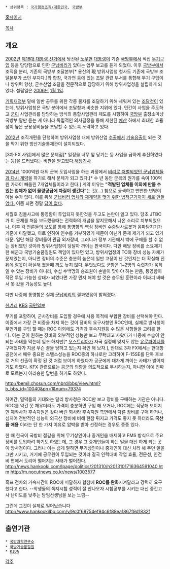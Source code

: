  * 상위항목 : [[국가행정조직/대한민국]], [[국방부]]

{{{+1 防衛事業廳 / Defense Acquisition Program Administration }}}

[http://www.dapa.go.kr/ 홈페이지]

[[목차]]

== 개요 == 
[[2002년]] [[제16대 대통령 선거]]에서 당선된 [[노무현]] [[대통령]]이 기존 [[국방부]]에서 직접 [[무기]]구입 등을 담당함으로 인한 [[군납비리]]가 있다는 업무 보고를 듣게 되었다. 이후 [[국방부]]에서 조직을 분리, 기존의 국방부 조달본부[* 용산의 現 방위사업청 청사도 기존에 국방부 조달본부가 쓰던 부지다.]와 합참, 국과연 등에 있는 조달 관련 부서를 통합해 무기 구입이나 방위력 향상, 군수산업 조달을 전문적으로 담당하기 위해 방위사업청을 설립하게 되었다. 설립일은 [[2006년]] [[1월 1일]].

[[기획재정부]] 밑에 일반 공무를 위한 각종 물자를 조달하기 위해 세워져 있는 [[조달청]]이 있는데, 방위사업청은 국방 분야에서 조달청과 비슷한 지위에 있다. 민간이 사업을 주도하고 [[군]]이 사업관리를 담당하는 방식의 통합사업관리 제도를 시행하여 [[국방부]] 출장소마냥 국방부 말만 듣는 게 아니라 독립적인 의사결정을 통해 제한된 [[예산]] 하에서 최대한 효율성이 높은 군용장비들을 조달할 수 있도록 노력하고 있다.

[[2012년]] 조직개편을 단행하여 방위사업청 내에 방위산업 [[수출]]에서 [[기술]]유출이 되는 것을 막기 위한 방산기술통제관이 설치되었다.

[3차 FX 사업]에서 많은 문제점[* 일정을 너무 앞 당기는 등 사업을 급하게 추진하였다는 등]을 드러냈다는 비판을 받고있다.[http://m.news.naver.com/read.nhn?mode=LSD&mid=sec&sid1=100&oid=016&aid=0000456665 해당기사]

[[2014년]] 1000억원 대의 군복 도입사업을 하는 과정에서 [http://news.naver.com/main/read.nhn?mode=LSD&mid=sec&sid1=100&oid=034&aid=0002568561 비리로 처벌되었던 군납업체들과 다시 계약]을 하기로 해서 문제가 되고 있다.[* 수 년 동안 군복의 원가를 속여 100억원 가까이 빼돌린 7개업체들이라고 한다.] 계약 이유는 '''"적발된 업체들 이외에 만들 수 있는 업체가 없어 물량공급에 차질이 생긴다"'''는 것(...) 참으로 궁색하고 뻔뻔한 변명이 아닐 수가 없다.
이를 위해 [http://news.naver.com/main/ranking/read.nhn?mid=etc&sid1=111&rankingType=popular_day&oid=052&aid=0000490565&date=20131207&type=2&rankingSectionId=100&rankingSeq=18 군납비리 업체와 재계약을 맺기 위한 법적근거까지 새로 만들었다.] 이쯤 되면 정말 [[답이 없다]].

세월호 침몰사고에 통영함이 투입되지 못한것을 두고도 논란이 일고 있다. 당초 JTBC가 이 문제를 처음 보도했을때는 전력화의 개념을 알지못해서 나온 소리로 치부되었으나, 이후 각 언론들의 보도를 통해 통영함의 핵심 장비인 수중탐사로봇과 음파탐지기가 기준에 미달했고, 이로 인하여 인수를 거부하였기 때문이 아닌가 문제 제기가 되고 있기 때문. 일단 해당 장비들이 관급 외자장비, 그러니까 정부 기관에서 밖에 구매를 할 수 없는 장비였던 것이라 방위사업청이 덩달아 까이는 판국이다. 다만 해당 장비를 소요제기한 해군과 국방기술품질원도 책임이 있다면 있고, 방위사업청의 TO와 장비 성능 자체가 문제였는지, 아니면 장비의 수준은 충분히 높은데 일반 고장이 난 것인지는 더 확실해 진 뒤에 잘못이 확실해 졌을때 까도 늦지 않다. 무엇보다도 군함은 1~2명의 숙련자가 움직일 수 있는 장비가 아니라, 수십 수백명의 승조원이 손발이 맞아야 하는 만큼, 통영함이 작전 투입 가능한 상태가 되었다면 가장 먼저 해야 할 것은 승무원 훈련이라 어짜피 바빠서 못 갔을 가능성도 높다. 

다만 나중에 통영함은 실제 [[군납비리]]의 결과였음이 밝혀졌다.

[http://www.hani.co.kr/arti/society/society_general/636300.html 한겨레]
[http://news.kbs.co.kr/news/NewsView.do?SEARCH_NEWS_CODE=2861744 KBS]
[http://news.kukinews.com/article/view.asp?arcid=0008316019 국민일보]

무기를 포함하여, 군사장비를 도입할 경우에 사용 목적에 부합한 장비를 선택해야 한다. 이중에서 가장 큰 비중을 차지 하는 것이 장비의 요구사항인 ROC인데, 실제로 방사청이 무언가를 구입 할 때는 ROC 이외에도 가격과 후속지원등 수 많은 사항들을 고려를 한다. 이는 군이 원하는 장비의 외부적인 성능만 보고 무턱대고 사왔다가 나중에 수습이 안 되는 사태를 막는데 일조 하지만[* [[오스트리아]]가 자국 실정에 맞지도 않는 [[유로파이터]]를 구매했다가 지금 무슨 꼴을 당하고 있는지 확인 해 보자.], 반대로 3차 FX에서는 현대항공전에서 매우 중요한 스텔스성능을 ROC중의 하나로만 고려하여 F-15SE를 단독 후보로 거의 선출이 확정 된 것 처럼 보이게 하였다가 공군에게 대차게 까이는 사태가 벌어지기도 하였다. KFX 관련으로는 공군의 의향을 의도적으로 무시하는지, 아니면 아예 진짜로 모르는지 아리송한 답변을 하기도 하였다.

http://bemil.chosun.com/nbrd/bbs/view.html?b_bbs_id=10040&pn=1&num=79374

하여간, 밀덕들의 기대와는 달리 방사청은 ROC만 보고 장비를 구매하는 기관은 아니다. ROC를 약간 못 채우더라도 가격이 충분하면 구입 해 오거나, ROC에는 적당해 보이지만 제작사가 후속지원은 갖다 버린 회사라 후속지원 측면에서 다른 장비를 구매 하거나, 심지어 전반적인 성능이 외국산 장비에 비해 한참 뒤지고 가격도 좋지 못 하더라도 '''국산품 애용''' 이라는 단 한 가지 이유로 압박을 받아 선정하는 경우도 종종 있다.

한 때 한국이 국방비 절감을 위해 무기상인이나 중개인을 배제하고 FMS 방식으로 주요 장비를 도입하려 하기도 하였는데, 그 경우 그 중개인들이 하는 일을 대신 하게 되는 곳이 방사청이다. 그러나 이는 쉽게 말하면 무기상인이나 중개인이 대신 처리 해 주던 일을 그만 시키고, 거기에 공무원이 투입되는 것이라 결국 인력대비 작업 효율, 전문성, 인건비 면에서 도리어 떨어지는 사태가 벌어진다.
http://news.hankooki.com/lpage/politics/201310/h2013101716364591040.htm
http://m.nocutnews.co.kr/news/1003577

흑표 전차의 가속시간이 ROC에 미달하자 합참에 '''ROC를 완화'''시켜달라고 강력히 요구했다고 한다. --학생들의 쪽지시험 성적이 잘 안나오자 시험공부를 시키는 대신 중간고사 난이도를 낮추는 담임선생님을 보는 느낌--

그런데 그것이 실제로 일어났습니다 http://www.hankookilbo.com/v/9c0f68754ef94c6f88ea1867f9d1832f
== 출연기관 ==
 * [[국방과학연구소]]
 * [[국방기술품질원]]  
 * [[KIDA]]


[[각주]]
